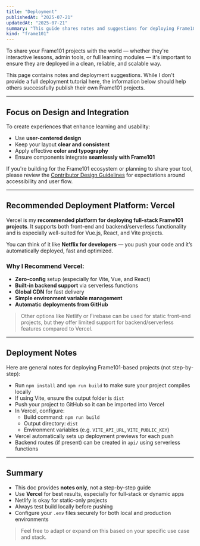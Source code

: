 ```yaml
---
title: "Deployment"
publishedAt: "2025-07-21"
updatedAt: "2025-07-21"
summary: "This guide shares notes and suggestions for deploying Frame101 projects, with Vercel recommended as the preferred platform for full-stack deployments."
kind: "frame101"
---
```


To share your Frame101 projects with the world — whether they're interactive lessons, admin tools, or full learning modules — it's important to ensure they are deployed in a clean, reliable, and scalable way.

This page contains notes and deployment suggestions. While I don't provide a full deployment tutorial here, the information below should help others successfully publish their own Frame101 projects.

---

## Focus on Design and Integration

To create experiences that enhance learning and usability:

- Use **user-centered design**
- Keep your layout **clear and consistent**
- Apply effective **color and typography**
- Ensure components integrate **seamlessly with Frame101**

If you're building for the Frame101 ecosystem or planning to share your tool, please review the [Contributor Design Guidelines](#) for expectations around accessibility and user flow.

---

## Recommended Deployment Platform: Vercel

Vercel is my **recommended platform for deploying full-stack Frame101 projects**. It supports both front-end and backend/serverless functionality and is especially well-suited for Vue.js, React, and Vite projects.

You can think of it like **Netflix for developers** — you push your code and it’s automatically deployed, fast and optimized.

### Why I Recommend Vercel:

- **Zero-config** setup (especially for Vite, Vue, and React)
- **Built-in backend support** via serverless functions
- **Global CDN** for fast delivery
- **Simple environment variable management**
- **Automatic deployments from GitHub**

> Other options like Netlify or Firebase can be used for static front-end projects, but they offer limited support for backend/serverless features compared to Vercel.

---

## Deployment Notes

Here are general notes for deploying Frame101-based projects (not step-by-step):

- Run `npm install` and `npm run build` to make sure your project compiles locally
- If using Vite, ensure the output folder is `dist`
- Push your project to GitHub so it can be imported into Vercel
- In Vercel, configure:
  - Build command: `npm run build`
  - Output directory: `dist`
  - Environment variables (e.g. `VITE_API_URL`, `VITE_PUBLIC_KEY`)
- Vercel automatically sets up deployment previews for each push
- Backend routes (if present) can be created in `api/` using serverless functions

---

## Summary

- This doc provides **notes only**, not a step-by-step guide
- Use **Vercel** for best results, especially for full-stack or dynamic apps
- Netlify is okay for static-only projects
- Always test build locally before pushing
- Configure your `.env` files securely for both local and production environments

> Feel free to adapt or expand on this based on your specific use case and stack.
